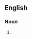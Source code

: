 {{also|afterglows}}

==English==

===Noun===
{{head|en|noun plural form}}

# {{plural of|after-glow|lang=en}}